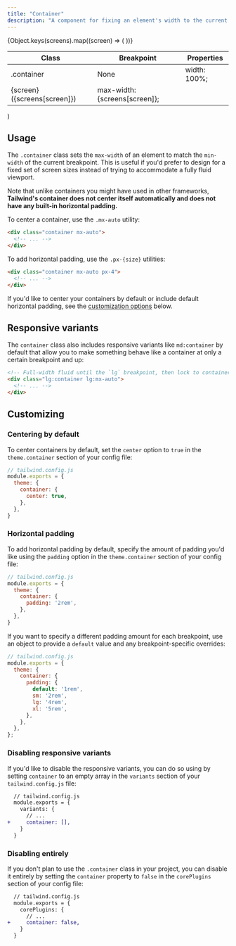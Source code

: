 ```yaml
---
title: "Container"
description: "A component for fixing an element's width to the current breakpoint."
---
```



  <table className="w-full text-left table-collapse">
    <colgroup>
      <col className="w-1/4" />
      <col className="w-1/4" />
      <col className="w-1/2" />
    </colgroup>
    <thead>
      <tr>
        <th className="text-sm font-semibold text-gray-700 p-2 bg-gray-100">Class</th>
        <th className="text-sm font-semibold text-gray-700 p-2 bg-gray-100">Breakpoint</th>
        <th className="text-sm font-semibold text-gray-700 p-2 bg-gray-100">Properties</th>
      </tr>
    </thead>
    <tbody className="align-baseline">
      <tr>
        <td rowSpan={5} className="p-2 border-t border-gray-300 font-mono text-xs text-purple-700">
          .container
        </td>
        <td className="p-2 border-t border-gray-300 font-mono text-xs text-gray-600">
          <span className="font-sans italic font-sans">None</span>
        </td>
        <td className="p-2 border-t border-gray-300 font-mono text-xs text-blue-700">
          width: 100%;
        </td>
      </tr>
      {Object.keys(screens).map((screen) => (
        <tr key={screen}>
          <td className="p-2 border-t border-gray-300 font-mono text-xs text-gray-700">
            {screen} <span className="text-gray-600 font-sans italic">({screens[screen]})</span>
          </td>
          <td className="p-2 border-t border-gray-300 font-mono text-xs text-blue-700">
            max-width: {screens[screen]};
          </td>
        </tr>
      ))}
    </tbody>
  </table>
)

## Usage

The `.container` class sets the `max-width` of an element to match the `min-width` of the current breakpoint. This is useful if you'd prefer to design for a fixed set of screen sizes instead of trying to accommodate a fully fluid viewport.

Note that unlike containers you might have used in other frameworks, **Tailwind's container does not center itself automatically and does not have any built-in horizontal padding.**

To center a container, use the `.mx-auto` utility:

```html
<div class="container mx-auto">
  <!-- ... -->
</div>
```

To add horizontal padding, use the `.px-{size}` utilities:

```html
<div class="container mx-auto px-4">
  <!-- ... -->
</div>
```

If you'd like to center your containers by default or include default horizontal padding, see the [customization options](#customizing) below.

## Responsive variants

The `container` class also includes responsive variants like `md:container` by default that allow you to make something behave like a container at only a certain breakpoint and up:

```html
<!-- Full-width fluid until the `lg` breakpoint, then lock to container -->
<div class="lg:container lg:mx-auto">
  <!-- ... -->
</div>
```

## Customizing

### Centering by default

To center containers by default, set the `center` option to `true` in the `theme.container` section of your config file:

```js
// tailwind.config.js
module.exports = {
  theme: {
    container: {
      center: true,
    },
  },
}
```

### Horizontal padding

To add horizontal padding by default, specify the amount of padding you'd like using the `padding` option in the `theme.container` section of your config file:

```js
// tailwind.config.js
module.exports = {
  theme: {
    container: {
      padding: '2rem',
    },
  },
}
```

If you want to specify a different padding amount for each breakpoint, use an object to provide a `default` value and any breakpoint-specific overrides:

```js
// tailwind.config.js
module.exports = {
  theme: {
    container: {
      padding: {
        default: '1rem',
        sm: '2rem',
        lg: '4rem',
        xl: '5rem',
      },
    },
  },
};
```

### Disabling responsive variants

If you'd like to disable the responsive variants, you can do so using by setting `container` to an empty array in the `variants` section of your `tailwind.config.js` file:

```diff
  // tailwind.config.js
  module.exports = {
    variants: {
      // ...
+     container: [],
    }
  }
```

### Disabling entirely

If you don't plan to use the `.container` class in your project, you can disable it entirely by setting the `container` property to `false` in the `corePlugins` section of your config file:

```diff
  // tailwind.config.js
  module.exports = {
    corePlugins: {
      // ...
+     container: false,
    }
  }
```
